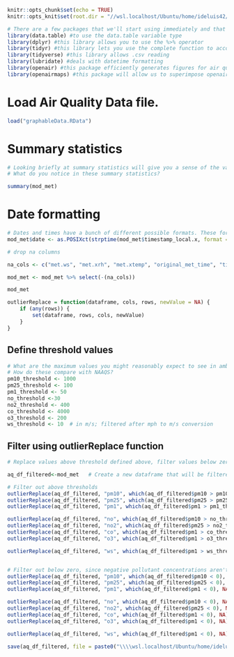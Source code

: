 ```{r}
knitr::opts_chunk$set(echo = TRUE)
knitr::opts_knit$set(root.dir = "//wsl.localhost/Ubuntu/home/ideluis42/nmf-air-quality/SB")
```

```{r}
# There are a few packages that we'll start using immediately and that will be used throughout the .rmd file. We'll load them first.
library(data.table) #to use the data.table variable type
library(dplyr) #this library allows you to use the %>% operator
library(tidyr) #this library lets you use the complete function to account for time syncing
library(tidyverse) #this library allows .csv reading
library(lubridate) #deals with datetime formatting
library(openair) #this package efficiently generates figures for air quality data analysis. it's our best friend.
library(openairmaps) #this package will allow us to superimpose openair figures onto maps later on.
```

# Load Air Quality Data file.

```{r}
load("graphableData.RData")
```

# Summary statistics

```{r}
# Looking briefly at summary statistics will give you a sense of the variables that you just loaded. This can also tip you off to things that might need attention. 
# What do you notice in these summary statistics?

summary(mod_met)

```

# Date formatting

```{r}
# Dates and times have a bunch of different possible formats. These formats can be the bane of your analysis existence. Thankfully the lubridate package (which we loaded above) makes things smoother. It even automatically detects daylight saving time!
mod_met$date <- as.POSIXct(strptime(mod_met$timestamp_local.x, format = "%Y-%m-%d %H:%M:%S", tz = "US/Eastern"))
```

```{r}
# drop na columns

na_cols <- c("met.ws", "met.xrh", "met.xtemp", "original_met_time", "timestamp_local.y")

mod_met <- mod_met %>% select(-(na_cols))

mod_met
```


```{r}
outlierReplace = function(dataframe, cols, rows, newValue = NA) {
    if (any(rows)) {
        set(dataframe, rows, cols, newValue)
    }
}
```

## Define threshold values

```{r}

# What are the maximum values you might reasonably expect to see in ambient air?
# How do these compare with NAAQS?
pm10_threshold <- 1000
pm25_threshold <- 100
pm1_threshold <- 50
no_threshold <-30
no2_threshold <- 400
co_threshold <- 4000
o3_threshold <- 200
ws_threshold <- 10  # in m/s; filtered after mph to m/s conversion

```

## Filter using outlierReplace function

```{r}
# Replace values above threshold defined above, filter values below zero

aq_df_filtered<-mod_met   # Create a new dataframe that will be filtered and preserve the original

# Filter out above thresholds
outlierReplace(aq_df_filtered, "pm10", which(aq_df_filtered$pm10 > pm10_threshold), NA)
outlierReplace(aq_df_filtered, "pm25", which(aq_df_filtered$pm25 > pm25_threshold), NA)
outlierReplace(aq_df_filtered, "pm1", which(aq_df_filtered$pm1 > pm1_threshold), NA)

outlierReplace(aq_df_filtered, "no", which(aq_df_filtered$pm10 > no_threshold), NA)
outlierReplace(aq_df_filtered, "no2", which(aq_df_filtered$pm25 > no2_threshold), NA)
outlierReplace(aq_df_filtered, "co", which(aq_df_filtered$pm1 > co_threshold), NA)
outlierReplace(aq_df_filtered, "o3", which(aq_df_filtered$pm1 > o3_threshold), NA)

outlierReplace(aq_df_filtered, "ws", which(aq_df_filtered$pm1 > ws_threshold), NA)


# Filter out below zero, since negative pollutant concentrations aren't real
outlierReplace(aq_df_filtered, "pm10", which(aq_df_filtered$pm10 < 0), NA)
outlierReplace(aq_df_filtered, "pm25", which(aq_df_filtered$pm25 < 0), NA)
outlierReplace(aq_df_filtered, "pm1", which(aq_df_filtered$pm1 < 0), NA)

outlierReplace(aq_df_filtered, "no", which(aq_df_filtered$pm10 < 0), NA)
outlierReplace(aq_df_filtered, "no2", which(aq_df_filtered$pm25 < 0), NA)
outlierReplace(aq_df_filtered, "co", which(aq_df_filtered$pm1 < 0), NA)
outlierReplace(aq_df_filtered, "o3", which(aq_df_filtered$pm1 < 0), NA)

outlierReplace(aq_df_filtered, "ws", which(aq_df_filtered$pm1 < 0), NA)
```

```{r}
save(aq_df_filtered, file = paste0("\\\\wsl.localhost/Ubuntu/home/ideluis42/nmf-air-quality/SB/", "cleaned_modpm.RData"))
```


